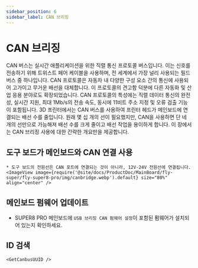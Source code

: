```yaml
---
sidebar_position: 6
sidebar_label: CAN 브리징
---
```






# CAN 브리징

CAN 버스는 실시간 애플리케이션을 위한 직렬 통신 프로토콜 버스입니다. 이는 신호를 전송하기 위해 트위스트 페어 케이블을 사용하며, 전 세계에서 가장 널리 사용되는 필드버스 중 하나입니다. CAN 프로토콜은 자동차 내 다양한 구성 요소 간의 통신에 사용되어 고가이고 무거운 배선을 대체합니다. 이 프로토콜의 견고함 덕분에 다른 자동화 및 산업 응용 분야로도 확장되었습니다. CAN 프로토콜의 특성에는 직렬 데이터 통신의 완전성, 실시간 지원, 최대 1Mb/s의 전송 속도, 동시에 11비트 주소 지정 및 오류 검출 기능이 포함됩니다.
3D 프린터에서는 CAN 버스를 사용하여 프린터 헤드가 메인보드에 연결되는 배선 수를 줄입니다. 원래 몇 십 개의 선이 필요했지만, CAN을 사용하면 단 네 개의 선만으로 가능해져 배선 수를 크게 줄이고 배선 작업을 용이하게 합니다.
이 장에서는 CAN 브리징 사용에 대한 간략한 개요만을 제공합니다.

## 도구 보드가 메인보드와 CAN 연결 사용

    * 도구 보드의 전원선은 CAN 포트에 연결되는 것이 아니라, 12V-24V 전원선에 연결됩니다.
    <ImageView image={require('@site/docs/ProductDoc/MainBoard/fly-super/fly-super8-pro/img/canbridge.webp').default} size="80%" align="center" />


## 메인보드 펌웨어 업데이트

* SUPER8 PRO 메인보드에 `USB 브리징 CAN 펌웨어 설정`이 포함된 펌웨어가 설치되어 있는지 확인하세요.


## ID 검색

    <GetCanbusUUID />